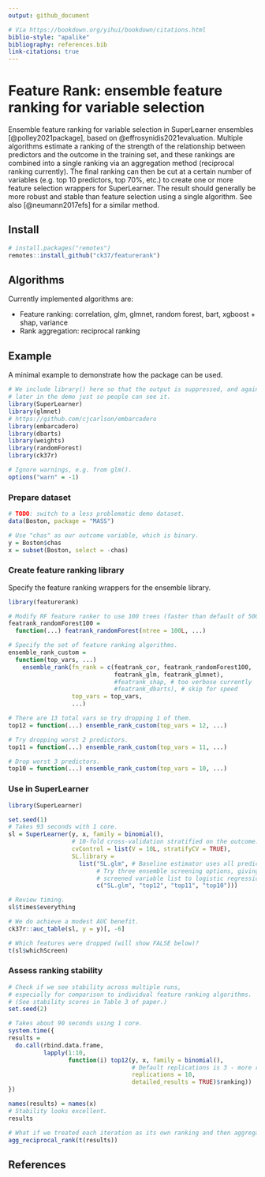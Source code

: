 ```yaml
---
output: github_document

# Via https://bookdown.org/yihui/bookdown/citations.html
biblio-style: "apalike"
bibliography: references.bib 
link-citations: true
---
```


<!-- README.md is generated from README.Rmd. Please edit that file -->

# Feature Rank: ensemble feature ranking for variable selection

Ensemble feature ranking for variable selection in SuperLearner ensembles [@polley2021package], based on @effrosynidis2021evaluation. Multiple algorithms estimate a ranking of the strength of the relationship between predictors and the outcome in the training set, and these rankings are combined into a single ranking via an aggregation method (reciprocal ranking currently). The final ranking can then be cut at a certain number of variables (e.g. top 10 predictors, top 70%, etc.) to create one or more feature selection wrappers for SuperLearner. The result should generally be more robust and stable than feature selection using a single algorithm. See also [@neumann2017efs] for a similar method.

## Install

```r
# install.packages("remotes")
remotes::install_github("ck37/featurerank")
```

## Algorithms

Currently implemented algorithms are:

  * Feature ranking: correlation, glm, glmnet, random forest, bart, xgboost + shap, variance
  * Rank aggregation: reciprocal ranking

## Example

A minimal example to demonstrate how the package can be used.

```r
# We include library() here so that the output is suppressed, and again
# later in the demo just so people can see it.
library(SuperLearner)
library(glmnet)
# https://github.com/cjcarlson/embarcadero
library(embarcadero)
library(dbarts)
library(weights)
library(randomForest)
library(ck37r)

# Ignore warnings, e.g. from glm().
options("warn" = -1)
```

### Prepare dataset

```r
# TODO: switch to a less problematic demo dataset.
data(Boston, package = "MASS")

# Use "chas" as our outcome variable, which is binary.
y = Boston$chas
x = subset(Boston, select = -chas)
```

### Create feature ranking library

Specify the feature ranking wrappers for the ensemble library.

```r
library(featurerank)

# Modify RF feature ranker to use 100 trees (faster than default of 500).
featrank_randomForest100 =
  function(...) featrank_randomForest(ntree = 100L, ...)

# Specify the set of feature ranking algorithms.
ensemble_rank_custom =
  function(top_vars, ...)
    ensemble_rank(fn_rank = c(featrank_cor, featrank_randomForest100,
                              featrank_glm, featrank_glmnet),
                              #featrank_shap, # too verbose currently
                              #featrank_dbarts), # skip for speed
                  top_vars = top_vars,
                  ...)

# There are 13 total vars so try dropping 1 of them.
top12 = function(...) ensemble_rank_custom(top_vars = 12, ...)

# Try dropping worst 2 predictors.
top11 = function(...) ensemble_rank_custom(top_vars = 11, ...)

# Drop worst 3 predictors.
top10 = function(...) ensemble_rank_custom(top_vars = 10, ...)
```

### Use in SuperLearner

```r
library(SuperLearner)

set.seed(1)
# Takes 93 seconds with 1 core.
sl = SuperLearner(y, x, family = binomial(),
                  # 10-fold cross-validation stratified on the outcome.
                  cvControl = list(V = 10L, stratifyCV = TRUE),
                  SL.library =
                    list("SL.glm", # Baseline estimator uses all predictors.
                         # Try three ensemble screening options, giving the
                         # screened variable list to logistic regression (SL.glm).
                         c("SL.glm", "top12", "top11", "top10")))

# Review timing.
sl$times$everything

# We do achieve a modest AUC benefit.
ck37r::auc_table(sl, y = y)[, -6]

# Which features were dropped (will show FALSE below)?
t(sl$whichScreen)

```

### Assess ranking stability

```r
# Check if we see stability across multiple runs,
# especially for comparison to individual feature ranking algorithms.
# (See stability scores in Table 3 of paper.)
set.seed(2)

# Takes about 90 seconds using 1 core.
system.time({
results =
  do.call(rbind.data.frame,
          lapply(1:10,
                 function(i) top12(y, x, family = binomial(),
                                   # Default replications is 3 - more replications increases stability.
                                   replications = 10,
                                   detailed_results = TRUE)$ranking))
})

names(results) = names(x)
# Stability looks excellent.
results

# What if we treated each iteration as its own ranking and then aggregated?
agg_reciprocal_rank(t(results))
```

## References

<div id="refs"></div>


